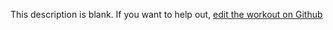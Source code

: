 
  This description is blank. If you want to help out, [edit the workout on Github](https://www.github.com/LiftArcade/exercises/blob/main/exercises/cable-rope-overhead-triceps-extension-description.mdx)